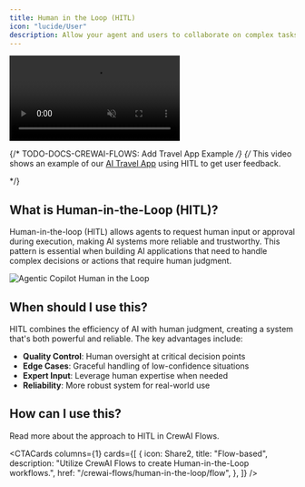 ```yaml
---
title: Human in the Loop (HITL)
icon: "lucide/User"
description: Allow your agent and users to collaborate on complex tasks.
---
```



<video
  src="/images/coagents/human-in-the-loop-example.mp4"
  className="rounded-lg shadow-xl"
  loop
  playsInline
  controls
  autoPlay
  muted
/>

{/* TODO-DOCS-CREWAI-FLOWS: Add Travel App Example */}
{/* <Callout>
This video shows an example of our [AI Travel App](/coagents/tutorials/ai-travel-app) using HITL to get user feedback.

</Callout> */}

## What is Human-in-the-Loop (HITL)?

Human-in-the-loop (HITL) allows agents to request human input or approval during execution, making AI systems more reliable and trustworthy. This pattern is essential when building AI applications that need to handle complex decisions or actions that require human judgment.

<Frame className="my-0">
  <img
    src="/images/coagents/coagents-hitl-infographic.png"
    alt="Agentic Copilot Human in the Loop"
    className="mt-4 mb-0 shadow-md"
  />
</Frame>

## When should I use this?

HITL combines the efficiency of AI with human judgment, creating a system that's both powerful and reliable. The key advantages include:

- **Quality Control**: Human oversight at critical decision points
- **Edge Cases**: Graceful handling of low-confidence situations
- **Expert Input**: Leverage human expertise when needed
- **Reliability**: More robust system for real-world use

## How can I use this?

Read more about the approach to HITL in CrewAI Flows.

<CTACards
  columns={1}
  cards={[
    {
      icon: Share2,
      title: "Flow-based",
      description:
        "Utilize CrewAI Flows to create Human-in-the-Loop workflows.",
      href: "/crewai-flows/human-in-the-loop/flow",
    },
  ]}
/>
